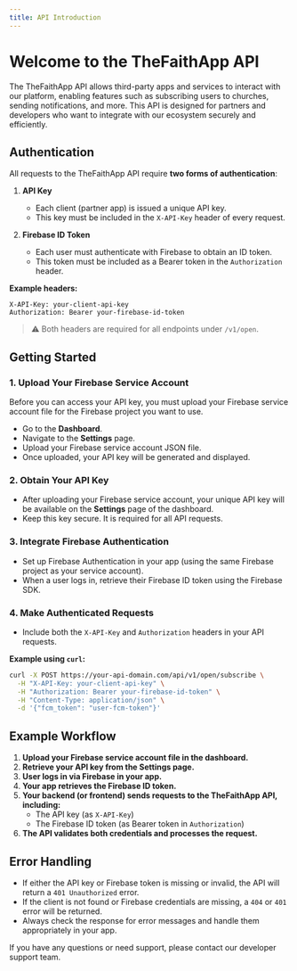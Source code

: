 ```yaml
---
title: API Introduction
---
```


# Welcome to the TheFaithApp API

The TheFaithApp API allows third-party apps and services to interact with our platform, enabling features such as subscribing users to churches, sending notifications, and more. This API is designed for partners and developers who want to integrate with our ecosystem securely and efficiently.

## Authentication

All requests to the TheFaithApp API require **two forms of authentication**:

1. **API Key**  
   - Each client (partner app) is issued a unique API key.
   - This key must be included in the `X-API-Key` header of every request.

2. **Firebase ID Token**  
   - Each user must authenticate with Firebase to obtain an ID token.
   - This token must be included as a Bearer token in the `Authorization` header.

**Example headers:**

```http
X-API-Key: your-client-api-key
Authorization: Bearer your-firebase-id-token
```

> ⚠️ Both headers are required for all endpoints under `/v1/open`.

## Getting Started

### 1. Upload Your Firebase Service Account

Before you can access your API key, you must upload your Firebase service account file for the Firebase project you want to use.

- Go to the **Dashboard**.
- Navigate to the **Settings** page.
- Upload your Firebase service account JSON file.
- Once uploaded, your API key will be generated and displayed.

### 2. Obtain Your API Key

- After uploading your Firebase service account, your unique API key will be available on the **Settings** page of the dashboard.
- Keep this key secure. It is required for all API requests.

### 3. Integrate Firebase Authentication

- Set up Firebase Authentication in your app (using the same Firebase project as your service account).
- When a user logs in, retrieve their Firebase ID token using the Firebase SDK.

### 4. Make Authenticated Requests

- Include both the `X-API-Key` and `Authorization` headers in your API requests.

**Example using `curl`:**

```bash
curl -X POST https://your-api-domain.com/api/v1/open/subscribe \
  -H "X-API-Key: your-client-api-key" \
  -H "Authorization: Bearer your-firebase-id-token" \
  -H "Content-Type: application/json" \
  -d '{"fcm_token": "user-fcm-token"}'
```

## Example Workflow

1. **Upload your Firebase service account file in the dashboard.**
2. **Retrieve your API key from the Settings page.**
3. **User logs in via Firebase in your app.**
4. **Your app retrieves the Firebase ID token.**
5. **Your backend (or frontend) sends requests to the TheFaithApp API, including:**
   - The API key (as `X-API-Key`)
   - The Firebase ID token (as Bearer token in `Authorization`)
6. **The API validates both credentials and processes the request.**

## Error Handling

- If either the API key or Firebase token is missing or invalid, the API will return a `401 Unauthorized` error.
- If the client is not found or Firebase credentials are missing, a `404` or `401` error will be returned.
- Always check the response for error messages and handle them appropriately in your app.

If you have any questions or need support, please contact our developer support team.